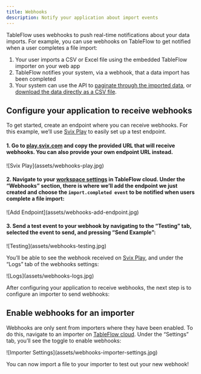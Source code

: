 ```yaml
---
title: Webhooks
description: Notify your application about import events
---
```


TableFlow uses webhooks to push real-time notifications about your data imports. For example, you can use webhooks on TableFlow to get notified when a user completes a file import:

1. Your user imports a CSV or Excel file using the embedded TableFlow importer on your web app
2. TableFlow notifies your system, via a webhook, that a data import has been completed
3. Your system can use the API to [paginate through the imported data](https://tableflow.com/docs/api-reference/get-import-rows), or [download the data directly as a CSV file](https://tableflow.com/docs/api-reference/download-import).

## Configure your application to receive webhooks

To get started, create an endpoint where you can receive webhooks. For this example, we’ll use [Svix Play](https://play.svix.com/) to easily set up a test endpoint.

#### 1. Go to [play.svix.com](https://play.svix.com/) and copy the provided URL that will receive webhooks. You can also provide your own endpoint URL instead.
<Frame>
  ![Svix Play](assets/webhooks-play.jpg)
</Frame>

#### 2. Navigate to your [workspace settings](https://app.tableflow.com/settings) in TableFlow cloud. Under the “Webhooks” section, there is where we’ll add the endpoint we just created and choose the `import.completed event` to be notified when users complete a file import:
<Frame>
  ![Add Endpoint](assets/webhooks-add-endpoint.jpg)
</Frame>

#### 3. Send a test event to your webhook by navigating to the “Testing” tab, selected the event to send, and pressing “Send Example”:
<Frame>
  ![Testing](assets/webhooks-testing.jpg)
</Frame>

You’ll be able to see the webhook received on [Svix Play](https://play.svix.com/), and under the “Logs” tab of the webhooks settings:

<Frame>
  ![Logs](assets/webhooks-logs.jpg)
</Frame>

After configuring your application to receive webhooks, the next step is to configure an importer to send webhooks:

## Enable webhooks for an importer

Webhooks are only sent from importers where they have been enabled. To do this, navigate to an importer on [TableFlow cloud](https://app.tableflow.com/importers). Under the “Settings” tab, you’ll see the toggle to enable webhooks:

<Frame>
  ![Importer Settings](assets/webhooks-importer-settings.jpg)
</Frame>

You can now import a file to your importer to test out your new webhook!

<!---
TODO: Break Webhooks out into its own section in the docs, with multiple subpages:
TODO: Add Transformations section
TOOD: Add examples section for Slack and Zapier
-->

